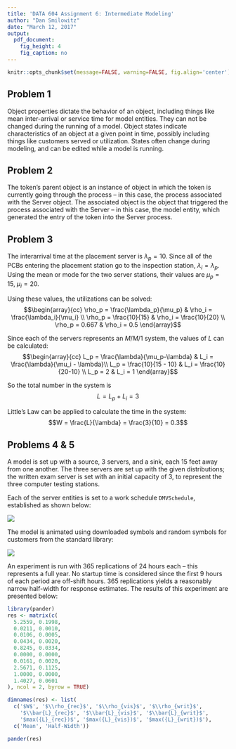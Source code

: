 ```yaml
---
title: 'DATA 604 Assignment 6: Intermediate Modeling'
author: "Dan Smilowitz"
date: "March 12, 2017"
output:
  pdf_document: 
    fig_height: 4
    fig_caption: no
---
```


```r
knitr::opts_chunk$set(message=FALSE, warning=FALSE, fig.align='center')
```


## Problem 1
Object properties dictate the behavior of an object, including things like mean inter-arrival or service time for model entities.  They can not be changed during the running of a model.  Object states indicate characteristics of an object at a given point in time, possibly including things like customers served or utilization.  States often change during modeling, and can be edited while a model is running.


## Problem 2
The token's parent object is an instance of object in which the token is currently going through the process -- in this case, the process associated with the Server object.  The associated object is the object that triggered the process associated with the Server -- in this case, the model entity, which generated the entry of the token into the Server process.


## Problem 3
The interarrival time at the placement server is $\lambda_p = 10$.  Since all of the PCBs entering the placement station go to the inspection station, $\lambda_i = \lambda_p$.  Using the mean or mode for the two server stations, their values are $\mu_p = 15$, $\mu_i = 20$.

Using these values, the utilizations can be solved:
$$\begin{array}{cc}
\rho_p = \frac{\lambda_p}{\mu_p} & \rho_i = \frac{\lambda_i}{\mu_i} \\
\rho_p = \frac{10}{15} & \rho_i = \frac{10}{20} \\
\rho_p = 0.667 & \rho_i = 0.5
\end{array}$$

Since each of the servers represents an $M/M/1$ system, the values of $L$ can be calculated:
$$\begin{array}{cc}
L_p = \frac{\lambda}{\mu_p-\lambda} & L_i = \frac{\lambda}{\mu_i - \lambda}\\
L_p = \frac{10}{15 - 10} & L_i = \frac{10}{20-10} \\
L_p = 2 & L_i = 1
\end{array}$$

So the total number in the system is $$L = L_p + L_i = 3$$

Little's Law can be applied to calculate the time in the system:
$$W = \frac{L}{\lambda} = \frac{3}{10} = 0.3$$


## Problems 4 & 5
A model is set up with a source, 3 servers, and a sink, each 15 feet away from one another.  The three servers are set up with the given distributions; the written exam server is set with an initial capacity of 3, to represent the three computer testing stations.

Each of the server entities is set to a work schedule `DMVSchedule`, established as shown below:

![](wk6_schedule.PNG)

The model is animated using downloaded symbols and random symbols for customers from the standard library:

![](wk6_setup.PNG)

\newpage
An experiment is run with 365 replications of 24 hours each -- this represents a full year.  No startup time is considered since the first 9 hours of each period are off-shift hours.  365 replications yields a reasonably narrow half-width for response estimates.  The results of this experiment are presented below:

```r
library(pander)
res <- matrix(c(
  5.2559, 0.1998,
  0.0211, 0.0010,
  0.0106, 0.0005,
  0.0434, 0.0020,
  0.8245, 0.0334,
  0.0000, 0.0000,
  0.0161, 0.0020,
  2.5671, 0.1125,
  1.0000, 0.0000,
  1.4027, 0.0601
), ncol = 2, byrow = TRUE)

dimnames(res) <- list(
  c('$W$', '$\\rho_{rec}$', '$\\rho_{vis}$', '$\\rho_{writ}$',
    '$\\bar{L}_{rec}$', '$\\bar{L}_{vis}$', '$\\bar{L}_{writ}$',
    '$max({L}_{rec})$', '$max({L}_{vis})$', '$max({L}_{writ})$'),
  c('Mean', 'Half-Width'))

pander(res)
```

